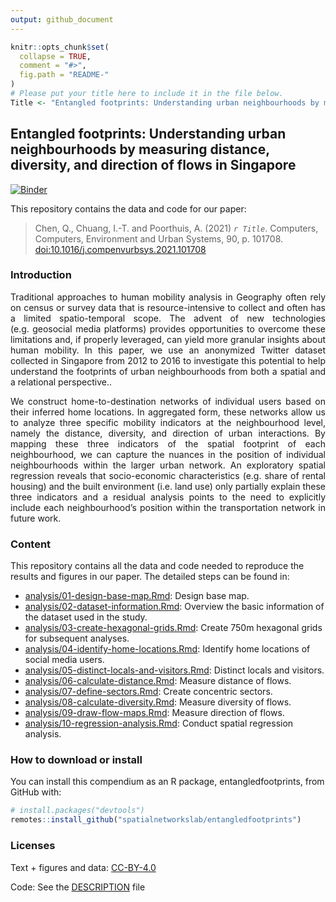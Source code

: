 ```yaml
---
output: github_document
---
```


```r
knitr::opts_chunk$set(
  collapse = TRUE,
  comment = "#>",
  fig.path = "README-"
)
# Please put your title here to include it in the file below.
Title <- "Entangled footprints: Understanding urban neighbourhoods by measuring distance, diversity, and direction of flows in Singapore"
```


## Entangled footprints: Understanding urban neighbourhoods by measuring distance, diversity, and direction of flows in Singapore

[![Binder](https://mybinder.org/badge_logo.svg)](https://mybinder.org/v2/gh/spatialnetworkslab/entangledfootprints/master?urlpath=rstudio)

This repository contains the data and code for our paper:

>  Chen, Q., Chuang, I.-T. and Poorthuis, A. (2021) _`r Title`_. Computers, Computers, Environment and Urban Systems, 90, p. 101708. <doi:10.1016/j.compenvurbsys.2021.101708>

### Introduction

<div style="text-align: justify">
Traditional approaches to human mobility analysis in Geography often rely on census or survey data that is resource-intensive to collect and often has a limited spatio-temporal scope. The advent of new technologies (e.g. geosocial media platforms) provides opportunities to overcome these limitations and, if properly leveraged, can yield more granular insights about human mobility. In this paper, we use an anonymized Twitter dataset collected in Singapore from 2012 to 2016 to investigate this potential to help understand the footprints of urban neighbourhoods from both a spatial and a relational perspective..
</div>

<div style="text-align: justify">
We construct home-to-destination networks of individual users based on their inferred home locations. In aggregated form, these networks allow us to analyze three specific mobility indicators at the neighbourhood level, namely the distance, diversity, and direction of urban interactions. By mapping these three indicators of the spatial footprint of each neighbourhood, we can capture the nuances in the position of individual neighbourhoods within the larger urban network. An exploratory spatial regression reveals that socio-economic characteristics (e.g. share of rental housing) and the built environment (i.e. land use) only partially explain these three indicators and a residual analysis points to the need to explicitly include each neighbourhood's position within the transportation network in future work.
</div>

### Content 

This repository contains all the data and code needed to reproduce the results and figures in our paper. The detailed steps can be found in:

- [analysis/01-design-base-map.Rmd](analysis/01-design-base-map.md): Design base map.
- [analysis/02-dataset-information.Rmd](analysis/02-dataset-information.md): Overview the basic information of the dataset used in the study. 
- [analysis/03-create-hexagonal-grids.Rmd](analysis/03-create-hexagonal-grids.md): Create 750m hexagonal grids for subsequent analyses.
- [analysis/04-identify-home-locations.Rmd](analysis/04-identify-home-locations.md): Identify home locations of social media users.
- [analysis/05-distinct-locals-and-visitors.Rmd](analysis/05-distinct-locals-and-visitors.md): Distinct locals and visitors.
- [analysis/06-calculate-distance.Rmd](analysis/06-calculate-distance.md): Measure distance of flows.
- [analysis/07-define-sectors.Rmd](analysis/07-define-sectors.md): Create concentric sectors.
- [analysis/08-calculate-diversity.Rmd](analysis/08-calculate-diversity.md): Measure diversity of flows.
- [analysis/09-draw-flow-maps.Rmd](analysis/09-draw-flow-maps.md): Measure direction of flows.
- [analysis/10-regression-analysis.Rmd](analysis/10-regression-analysis.md): Conduct spatial regression analysis.


### How to download or install

You can install this compendium as an R package, entangledfootprints, from GitHub with:

```r
# install.packages("devtools")
remotes::install_github("spatialnetworkslab/entangledfootprints")
```

### Licenses

Text + figures and data:  [CC-BY-4.0](http://creativecommons.org/licenses/by/4.0/)

Code: See the [DESCRIPTION](DESCRIPTION) file
